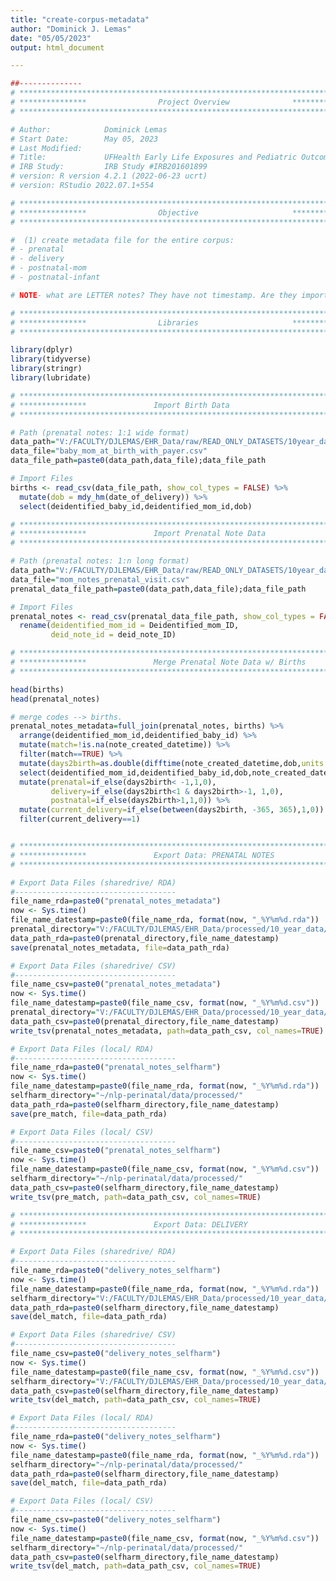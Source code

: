```yaml
---
title: "create-corpus-metadata"
author: "Dominick J. Lemas"
date: "05/05/2023"
output: html_document

---
```


```r
##-------------- 
# **************************************************************************** #
# ***************                Project Overview              *************** #
# **************************************************************************** #

# Author:            Dominick Lemas 
# Start Date:        May 05, 2023 
# Last Modified:     
# Title:             UFHealth Early Life Exposures and Pediatric Outcomes  
# IRB Study:         IRB Study #IRB201601899
# version: R version 4.2.1 (2022-06-23 ucrt) 
# version: RStudio 2022.07.1+554 

# **************************************************************************** #
# ***************                Objective                     *************** #
# **************************************************************************** #

#  (1) create metadata file for the entire corpus:
# - prenatal
# - delivery
# - postnatal-mom
# - postnatal-infant 

# NOTE- what are LETTER notes? They have not timestamp. Are they important? Hard to link with specfic delivery without date. 

```


```r

# **************************************************************************** #
# ***************                Libraries                     *************** #
# **************************************************************************** #

library(dplyr)
library(tidyverse)
library(stringr)
library(lubridate)

```


```r

# **************************************************************************** #
# ***************               Import Birth Data
# **************************************************************************** #

# Path (prenatal notes: 1:1 wide format)
data_path="V:/FACULTY/DJLEMAS/EHR_Data/raw/READ_ONLY_DATASETS/10year_data/2021/dataset_09_2021/"
data_file="baby_mom_at_birth_with_payer.csv"
data_file_path=paste0(data_path,data_file);data_file_path

# Import Files
births <- read_csv(data_file_path, show_col_types = FALSE) %>%
  mutate(dob = mdy_hm(date_of_delivery)) %>%
  select(deidentified_baby_id,deidentified_mom_id,dob)

```


```r

# **************************************************************************** #
# ***************               Import Prenatal Note Data
# **************************************************************************** #

# Path (prenatal notes: 1:n long format)
data_path="V:/FACULTY/DJLEMAS/EHR_Data/raw/READ_ONLY_DATASETS/10year_data/2021/dataset_10_2021/prenatal_notes/"
data_file="mom_notes_prenatal_visit.csv"
prenatal_data_file_path=paste0(data_path,data_file);data_file_path

# Import Files
prenatal_notes <- read_csv(prenatal_data_file_path, show_col_types = FALSE) %>%
  rename(deidentified_mom_id = Deidentified_mom_ID,
         deid_note_id = deid_note_ID) 

```

```r

# **************************************************************************** #
# ***************               Merge Prenatal Note Data w/ Births
# **************************************************************************** #

head(births)
head(prenatal_notes) 

# merge codes --> births. 
prenatal_notes_metadata=full_join(prenatal_notes, births) %>%
  arrange(deidentified_mom_id,deidentified_baby_id) %>%
  mutate(match=!is.na(note_created_datetime)) %>%
  filter(match==TRUE) %>%
  mutate(days2birth=as.double(difftime(note_created_datetime,dob,units ="days"))) %>%
  select(deidentified_mom_id,deidentified_baby_id,dob,note_created_datetime,days2birth,everything()) %>%
  mutate(prenatal=if_else(days2birth< -1,1,0),
         delivery=if_else(days2birth<1 & days2birth>-1, 1,0),
         postnatal=if_else(days2birth>1,1,0)) %>%
  mutate(current_delivery=if_else(between(days2birth, -365, 365),1,0)) %>%
  filter(current_delivery==1) 



```

```r

# **************************************************************************** #
# ***************               Export Data: PRENATAL NOTES
# **************************************************************************** #

# Export Data Files (sharedrive/ RDA)
#------------------------------------
file_name_rda=paste0("prenatal_notes_metadata")
now <- Sys.time()
file_name_datestamp=paste0(file_name_rda, format(now, "_%Y%m%d.rda"))
prenatal_directory="V:/FACULTY/DJLEMAS/EHR_Data/processed/10_year_data/clinical_notes/"
data_path_rda=paste0(prenatal_directory,file_name_datestamp)
save(prenatal_notes_metadata, file=data_path_rda)

# Export Data Files (sharedrive/ CSV)
#------------------------------------
file_name_csv=paste0("prenatal_notes_metadata")
now <- Sys.time()
file_name_datestamp=paste0(file_name_csv, format(now, "_%Y%m%d.csv"))
prenatal_directory="V:/FACULTY/DJLEMAS/EHR_Data/processed/10_year_data/clinical_notes/"
data_path_csv=paste0(prenatal_directory,file_name_datestamp)
write_tsv(prenatal_notes_metadata, path=data_path_csv, col_names=TRUE)

# Export Data Files (local/ RDA)
#------------------------------------
file_name_rda=paste0("prenatal_notes_selfharm")
now <- Sys.time()
file_name_datestamp=paste0(file_name_rda, format(now, "_%Y%m%d.rda"))
selfharm_directory="~/nlp-perinatal/data/processed/"
data_path_rda=paste0(selfharm_directory,file_name_datestamp)
save(pre_match, file=data_path_rda)

# Export Data Files (local/ CSV)
#------------------------------------
file_name_csv=paste0("prenatal_notes_selfharm")
now <- Sys.time()
file_name_datestamp=paste0(file_name_csv, format(now, "_%Y%m%d.csv"))
selfharm_directory="~/nlp-perinatal/data/processed/"
data_path_csv=paste0(selfharm_directory,file_name_datestamp)
write_tsv(pre_match, path=data_path_csv, col_names=TRUE)

```

```r

# **************************************************************************** #
# ***************               Export Data: DELIVERY
# **************************************************************************** #

# Export Data Files (sharedrive/ RDA)
#------------------------------------
file_name_rda=paste0("delivery_notes_selfharm")
now <- Sys.time()
file_name_datestamp=paste0(file_name_rda, format(now, "_%Y%m%d.rda"))
selfharm_directory="V:/FACULTY/DJLEMAS/EHR_Data/processed/10_year_data/self_harm/"
data_path_rda=paste0(selfharm_directory,file_name_datestamp)
save(del_match, file=data_path_rda)

# Export Data Files (sharedrive/ CSV)
#------------------------------------
file_name_csv=paste0("delivery_notes_selfharm")
now <- Sys.time()
file_name_datestamp=paste0(file_name_csv, format(now, "_%Y%m%d.csv"))
selfharm_directory="V:/FACULTY/DJLEMAS/EHR_Data/processed/10_year_data/self_harm/"
data_path_csv=paste0(selfharm_directory,file_name_datestamp)
write_tsv(del_match, path=data_path_csv, col_names=TRUE)

# Export Data Files (local/ RDA)
#------------------------------------
file_name_rda=paste0("delivery_notes_selfharm")
now <- Sys.time()
file_name_datestamp=paste0(file_name_rda, format(now, "_%Y%m%d.rda"))
selfharm_directory="~/nlp-perinatal/data/processed/"
data_path_rda=paste0(selfharm_directory,file_name_datestamp)
save(del_match, file=data_path_rda)

# Export Data Files (local/ CSV)
#------------------------------------
file_name_csv=paste0("delivery_notes_selfharm")
now <- Sys.time()
file_name_datestamp=paste0(file_name_csv, format(now, "_%Y%m%d.csv"))
selfharm_directory="~/nlp-perinatal/data/processed/"
data_path_csv=paste0(selfharm_directory,file_name_datestamp)
write_tsv(del_match, path=data_path_csv, col_names=TRUE)

```

